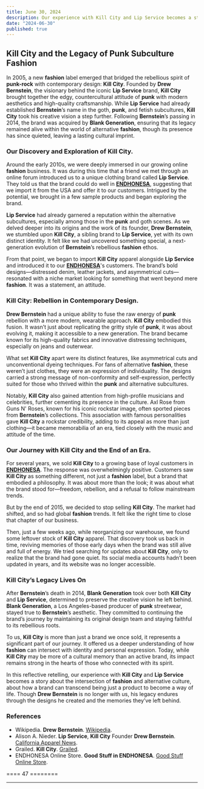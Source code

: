 ```yaml
---
title: June 30, 2024
description: Our experience with Kill City and Lip Service becomes a story about the intersection of fashion and alternative culture.
date: "2024-06-30"
published: true
---
```


## Kill City and the Legacy of Punk Subculture Fashion

In 2005, a new **fashion** label emerged that bridged the rebellious spirit of **punk-rock** with contemporary design: **Kill City**. Founded by **Drew Bernstein**, the visionary behind the iconic **Lip Service** brand, **Kill City** brought together the edgy, countercultural attitude of **punk** with modern aesthetics and high-quality craftsmanship. While **Lip Service** had already established **Bernstein**’s name in the goth, **punk**, and fetish subcultures, **Kill City** took his creative vision a step further. Following **Bernstein**’s passing in 2014, the brand was acquired by **Blank Generation**, ensuring that its legacy remained alive within the world of alternative **fashion**, though its presence has since quieted, leaving a lasting cultural imprint.

### Our Discovery and Exploration of **Kill City**.

Around the early 2010s, we were deeply immersed in our growing online **fashion** business. It was during this time that a friend we met through an online forum introduced us to a unique clothing brand called **Lip Service**. They told us that the brand could do well in [**ENDHONESA**](https://store.endhonesa.com/), suggesting that we import it from the USA and offer it to our customers. Intrigued by the potential, we brought in a few sample products and began exploring the brand.

**Lip Service** had already garnered a reputation within the alternative subcultures, especially among those in the **punk** and goth scenes. As we delved deeper into its origins and the work of its founder, **Drew Bernstein**, we stumbled upon **Kill City**, a sibling brand to **Lip Service**, yet with its own distinct identity. It felt like we had uncovered something special, a next-generation evolution of **Bernstein**’s rebellious **fashion** ethos.

From that point, we began to import **Kill City** apparel alongside **Lip Service** and introduced it to our [**ENDHONESA**](https://store.endhonesa.com/)'s customers. The brand’s bold designs—distressed denim, leather jackets, and asymmetrical cuts—resonated with a niche market looking for something that went beyond mere **fashion**. It was a statement, an attitude.

### **Kill City**: Rebellion in Contemporary Design.

**Drew Bernstein** had a unique ability to fuse the raw energy of **punk** rebellion with a more modern, wearable approach. **Kill City** embodied this fusion. It wasn’t just about replicating the gritty style of **punk**, it was about evolving it, making it accessible to a new generation. The brand became known for its high-quality fabrics and innovative distressing techniques, especially on jeans and outerwear.

What set **Kill City** apart were its distinct features, like asymmetrical cuts and unconventional dyeing techniques. For fans of alternative **fashion**, these weren’t just clothes, they were an expression of individuality. The designs carried a strong message of non-conformity and self-expression, perfectly suited for those who thrived within the **punk** and alternative subcultures.

Notably, **Kill City** also gained attention from high-profile musicians and celebrities, further cementing its presence in the culture. Axl Rose from Guns N' Roses, known for his iconic rockstar image, often sported pieces from **Bernstein**’s collections. This association with famous personalities gave **Kill City** a rockstar credibility, adding to its appeal as more than just clothing—it became memorabilia of an era, tied closely with the music and attitude of the time.

### Our Journey with **Kill City** and the End of an Era.

For several years, we sold **Kill City** to a growing base of loyal customers in [**ENDHONESA**](https://store.endhonesa.com/). The response was overwhelmingly positive. Customers saw **Kill City** as something different, not just a **fashion** label, but a brand that embodied a philosophy. It was about more than the look; it was about what the brand stood for—freedom, rebellion, and a refusal to follow mainstream trends.

But by the end of 2015, we decided to stop selling **Kill City**. The market had shifted, and so had global **fashion** trends. It felt like the right time to close that chapter of our business.

Then, just a few weeks ago, while reorganizing our warehouse, we found some leftover stock of **Kill City** apparel. That discovery took us back in time, reviving memories of those early days when the brand was still alive and full of energy. We tried searching for updates about **Kill City**, only to realize that the brand had gone quiet. Its social media accounts hadn’t been updated in years, and its website was no longer accessible.

### **Kill City**’s Legacy Lives On

After **Bernstein**’s death in 2014, **Blank Generation** took over both **Kill City** and **Lip Service**, determined to preserve the creative vision he left behind. **Blank Generation**, a Los Angeles-based producer of **punk** streetwear, stayed true to **Bernstein**’s aesthetic. They committed to continuing the brand’s journey by maintaining its original design team and staying faithful to its rebellious roots.

To us, **Kill City** is more than just a brand we once sold, it represents a significant part of our journey. It offered us a deeper understanding of how **fashion** can intersect with identity and personal expression. Today, while **Kill City** may be more of a cultural memory than an active brand, its impact remains strong in the hearts of those who connected with its spirit.

In this reflective retelling, our experience with **Kill City** and **Lip Service** becomes a story about the intersection of **fashion** and alternative culture, about how a brand can transcend being just a product to become a way of life. Though **Drew Bernstein** is no longer with us, his legacy endures through the designs he created and the memories they’ve left behind.

### References

- Wikipedia. **Drew Bernstein**. [Wikipedia](https://en.wikipedia.org/wiki/Drew_Bernstein).
- Alison A. Nieder. **Lip Service**, **Kill City** Founder **Drew Bernstein**. [California Apparel News](https://www.apparelnews.net).
- Grailed. **Kill City**. [Grailed](https://www.grailed.com/designers/kill-city).
- ENDHONESA Online Store. **Good Stuff in ENDHONESA**. [Good Stuff Online Store](https://store.endhonesa.com/).

==== 47 ========

---
